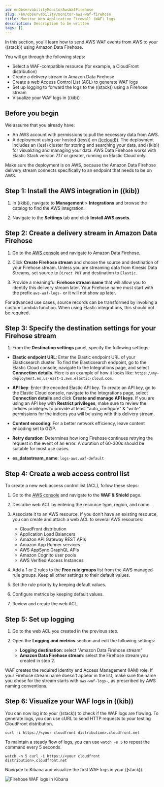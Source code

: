 ```yaml
---
id: enObservabilityMonitorAwsWafFirehose
slug: /en/observability/monitor-aws-waf-firehose
title: Monitor Web Application Firewall (WAF) logs
description: Description to be written
tags: []
---
```


<div id="monitor-aws-waf-firehose"></div>

In this section, you'll learn how to send AWS WAF events from AWS to your ((stack)) using Amazon Data Firehose.

You will go through the following steps:

- Select a WAF-compatible resource (for example, a CloudFront distribution)
- Create a delivery stream in Amazon Data Firehose
- Create a web Access Control List (ACL) to generate WAF logs
- Set up logging to forward the logs to the ((stack)) using a Firehose stream
- Visualize your WAF logs in ((kib))

<div id="firehose-waf-prerequisites"></div>

## Before you begin

We assume that you already have:

- An AWS account with permissions to pull the necessary data from AWS.
- A deployment using our hosted ((ess)) on [((ecloud))](((ess-trial))). The deployment includes an ((es)) cluster for storing and searching your data, and ((kib)) for visualizing and managing your data. AWS Data Firehose works with Elastic Stack version 7.17 or greater, running on Elastic Cloud only.

<DocCallOut title="Important" color="warning">
Make sure the deployment is on AWS, because the Amazon Data Firehose delivery stream connects specifically to an endpoint that needs to be on AWS.
</DocCallOut>

<div id="firehose-waf-step-one"></div>

## Step 1: Install the AWS integration in ((kib))

1. In ((kib)), navigate to **Management** > **Integrations** and browse the catalog to find the AWS integration.

1. Navigate to the **Settings** tab and click **Install AWS assets**.

<div id="firehose-waf-step-two"></div>

## Step 2: Create a delivery stream in Amazon Data Firehose

1. Go to the [AWS console](https://console.aws.amazon.com/) and navigate to Amazon Data Firehose.

1. Click **Create Firehose stream** and choose the source and destination of your Firehose stream. Unless you are streaming data from Kinesis Data Streams, set source to `Direct PUT` and destination to `Elastic`.

1. Provide a meaningful **Firehose stream name** that will allow you to identify this delivery stream later. Your Firehose name must start with the prefix `aws-waf-logs-` or it will not show up later.

<DocCallOut title="Note">
For advanced use cases, source records can be transformed by invoking a custom Lambda function. When using Elastic integrations, this should not be required.
</DocCallOut>

<div id="firehose-waf-step-three"></div>

## Step 3: Specify the destination settings for your Firehose stream

1. From the **Destination settings** panel, specify the following settings:

* **Elastic endpoint URL**: Enter the Elastic endpoint URL of your Elasticsearch cluster. To find the Elasticsearch endpoint, go to the Elastic Cloud console, navigate to the Integrations page, and select **Connection details**. Here is an example of how it looks like: `https://my-deployment.es.us-east-1.aws.elastic-cloud.com`.

* **API key**: Enter the encoded Elastic API key. To create an API key, go to the Elastic Cloud console, navigate to the Integrations page, select **Connection details** and click **Create and manage API keys**. If you are using an API key with **Restrict privileges**, make sure to review the Indices privileges to provide at least "auto_configure" & "write" permissions for the indices you will be using with this delivery stream.

* **Content encoding**: For a better network efficiency, leave content encoding set to GZIP.

* **Retry duration**: Determines how long Firehose continues retrying the request in the event of an error. A duration of 60-300s should be suitable for most use cases.

* **es_datastream_name**: `logs-aws.waf-default`

<div id="firehose-waf-step-four"></div>

## Step 4: Create a web access control list

To create a new web access control list (ACL), follow these steps:

1. Go to the [AWS console](https://console.aws.amazon.com/) and navigate to the **WAF & Shield** page.

1. Describe web ACL by entering the resource type, region, and name.

1. Associate it to an AWS resource. If you don't have an existing resource, you can create and attach a web ACL to several AWS resources:

    - CloudFront distribution
    - Application Load Balancers
    - Amazon API Gateway REST APIs
    - Amazon App Runner services
    - AWS AppSync GraphQL APIs
    - Amazon Cognito user pools
    - AWS Verified Access Instances

1. Add a 1 or 2 rules to the **Free rule groups** list from the AWS managed rule groups. Keep all other settings to their default values.

1. Set the rule priority by keeping default values.

1. Configure metrics by keeping default values.

1. Review and create the web ACL.

<div id="firehose-waf-step-five"></div>

## Step 5: Set up logging

1. Go to the web ACL you created in the previous step.

1. Open the **Logging and metrics** section and edit the following settings:

    - **Logging destination**: select "Amazon Data Firehose stream"
    - **Amazon Data Firehose stream**: select the Firehose stream you created in step 2.

WAF creates the required Identity and Access Management (IAM) role.
If your Firehose stream name doesn't appear in the list, make sure the name you chose for the stream starts with `aws-waf-logs-`, as prescribed by AWS naming conventions.

<div id="firehose-waf-step-six"></div>

## Step 6: Visualize your WAF logs in ((kib))

You can now log into your ((stack)) to check if the WAF logs are flowing. To generate logs, you can use cURL to send HTTP requests to your testing CloudFront distribution.

```console
curl -i https://<your cloudfront distribution>.cloudfront.net
```

To maintain a steady flow of logs, you can use `watch -n 5` to repeat the command every 5 seconds.

```console
watch -n 5 curl -i https://<your cloudfront distribution>.cloudfront.net
```

Navigate to Kibana and visualize the first WAF logs in your ((stack)).

![Firehose WAF logs in Kibana](images/firehose-waf-logs.png)
